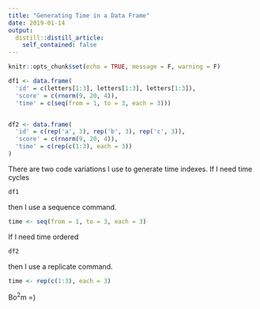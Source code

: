 ```yaml
---
title: "Generating Time in a Data Frame"
date: 2019-01-14
output:
  distill::distill_article:
    self_contained: false
---
```



```r
knitr::opts_chunk$set(echo = TRUE, message = F, warning = F)
```

```r

df1 <- data.frame(
  'id' = c(letters[1:3], letters[1:3], letters[1:3]),
  'score' = c(rnorm(9, 20, 4)),
  'time' = c(seq(from = 1, to = 3, each = 3)))


df2 <- data.frame(
  'id' = c(rep('a', 3), rep('b', 3), rep('c', 3)),
  'score' = c(rnorm(9, 20, 4)),
  'time' = c(rep(c(1:3), each = 3))
)

```

There are two code variations I use to generate time indexes. If I need time cycles

```r

df1

```

then I use a sequence command.

```r

time <- seq(from = 1, to = 3, each = 3)
```

If I need time ordered

```r

df2
```

then I use a replicate command.

```r
time <- rep(c(1:3), each = 3)
```


Bo$^2$m =)

